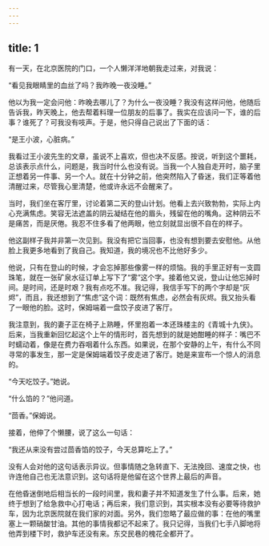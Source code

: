```yaml
---
---
---
```

title: 1
---




有一天，在北京医院的门口，一个人懒洋洋地朝我走过来，对我说：

“看见我眼睛里的血丝了吗？我昨晚一夜没睡。”

他以为我一定会问他：昨晚去哪儿了？为什么一夜没睡？我没有这样问他，他随后告诉我，昨天晚上，他去帮着料理一位朋友的后事了。我实在应该问一下，谁的后事？谁死了？可我没有吱声。于是，他只得自己说出了下面的话：

“是王小波，心脏病。”

我看过王小波先生的文章，虽说不上喜欢，但也决不反感。按说，听到这个噩耗，总该表示点什么，问题是，我当时什么也没有说。当我一个人独自走开时，脑子里正想着另一件事、另一个人。就在十分钟之前，他突然陷入了昏迷，我们正等着他清醒过来，尽管我心里清楚，他或许永远不会醒来了。

当时，我们坐在客厅里，讨论着第二天的登山计划。他看上去兴致勃勃，实际上内心充满焦虑。笑容无法遮盖的阴云凝结在他的眉头，残留在他的嘴角。这种阴云不是痛苦，而是厌倦。我忍不住多看了他两眼，他立刻就显出很不自在的样子。

他这副样子我并非第一次见到。我没有把它当回事，也没有想到要去安慰他。从他脸上我更多地看到了我自己。我知道，我的境况也不比他好多少。

他说，只有在登山的时候，才会忘掉那些像雾一样的烦恼。我的手里正好有一支圆珠笔，就在一张矿泉水征订单上写下了“雾”这个字。接着他又说，登山让他忘掉时间。是时间，还是时艰？我有点吃不准。我记得，我信手写下的两个字却是“灰烬”，而且，我还想到了“焦虑”这个词：既然有焦虑，必然会有灰烬。我又抬头看了一眼他的脸。这时，保姆端着一盘饺子皮进了客厅。

我注意到，我的妻子正在椅子上熟睡，怀里抱着一本还珠楼主的《青城十九侠》。后来，当我重新回忆起这个上午的情形时，首先想到的就是她酣睡的样子：嘴巴不时蠕动着，像是在费力吞咽着什么东西。如果说，在那个安静的上午，有什么不同寻常的事发生，那一定是保姆端着饺子皮走进了客厅。她是来宣布一个惊人的消息的。

“今天吃饺子。”她说。

“什么馅的？”他问道。

“茴香。”保姆说。

接着，他伸了个懒腰，说了这么一句话：

“我还从来没有尝过茴香馅的饺子，今天总算吃上了。”

没有人会对他的这句话表示异议。但事情随之急转直下、无法挽回、速度之快，也许连他自己也无法意识到。这句话将是他留在这个世界上最后的声音。

在他昏迷倒地后相当长的一段时间里，我和妻子并不知道发生了什么事。后来，她终于想到了给急救中心打电话；再后来，我们意识到，其实根本没有必要等待救护车，因为北京医院就在我们家的对面。另外，我们忽略了最应做的事：在他的嘴里塞上一颗硝酸甘油。其他的事情我都记不起来了。我只记得，当我们七手八脚地将他弄到楼下时，救护车还没有来。东交民巷的槐花全都开了。